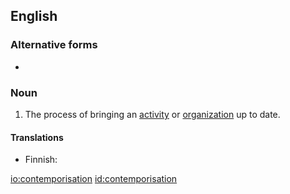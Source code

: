 ==English==

===Alternative forms===
* {{l|en|contemporization}}

===Noun===
{{en-noun}}

# The process of bringing an [[activity]] or [[organization]] up to date.

====Translations====
{{trans-top|bringing something up to date}}
* Finnish: {{t|fi|nykyaikaistaminen}}
{{trans-mid}}
{{trans-bottom}}

[[io:contemporisation]]
[[id:contemporisation]]